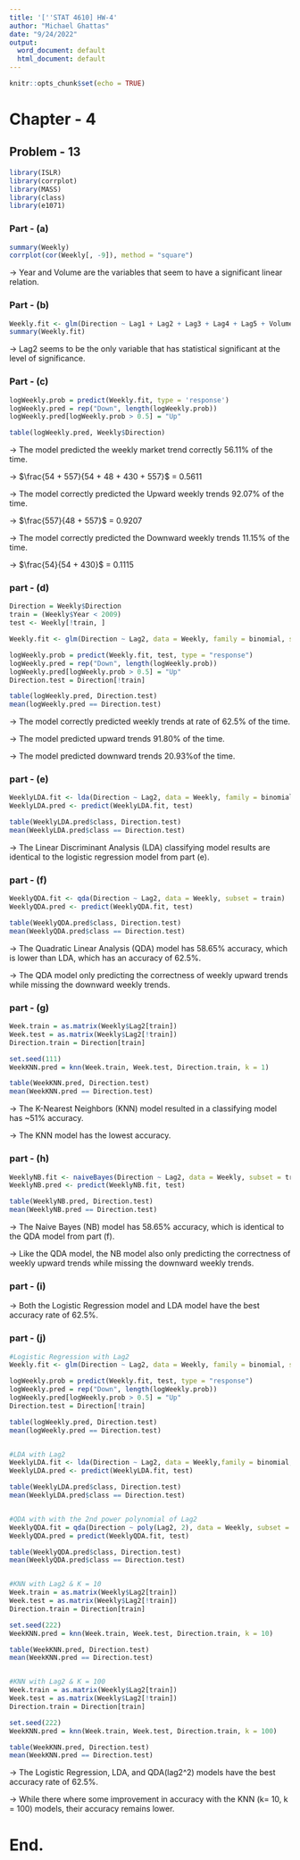 ```yaml
---
title: '[''STAT 4610] HW-4'
author: "Michael Ghattas"
date: "9/24/2022"
output:
  word_document: default
  html_document: default
---
```


```r
knitr::opts_chunk$set(echo = TRUE)
```


# Chapter - 4


## Problem - 13

```r
library(ISLR)
library(corrplot)
library(MASS)
library(class)
library(e1071)
```


### Part - (a)

```r
summary(Weekly)
corrplot(cor(Weekly[, -9]), method = "square")
```

-> Year and Volume are the variables that seem to have a significant linear relation. \


### Part - (b)

```r
Weekly.fit <- glm(Direction ~ Lag1 + Lag2 + Lag3 + Lag4 + Lag5 + Volume, data = Weekly, family = binomial)
summary(Weekly.fit)
```

-> Lag2 seems to be the only variable that has statistical significant at the level of significance. \


### Part - (c)

```r
logWeekly.prob = predict(Weekly.fit, type = 'response')
logWeekly.pred = rep("Down", length(logWeekly.prob))
logWeekly.pred[logWeekly.prob > 0.5] = "Up"

table(logWeekly.pred, Weekly$Direction)
```

-> The model predicted the weekly market trend correctly 56.11% of the time. \

-> $\frac{54 + 557}{54 + 48 + 430 + 557}$ = 0.5611 \

-> The model correctly predicted the Upward weekly trends 92.07% of the time. \

-> $\frac{557}{48 + 557}$ = 0.9207 \

-> The model correctly predicted the Downward weekly trends 11.15% of the time. \

-> $\frac{54}{54 + 430}$ = 0.1115 \


### part - (d)

```r
Direction = Weekly$Direction
train = (Weekly$Year < 2009)
test <- Weekly[!train, ]

Weekly.fit <- glm(Direction ~ Lag2, data = Weekly, family = binomial, subset = train)

logWeekly.prob = predict(Weekly.fit, test, type = "response")
logWeekly.pred = rep("Down", length(logWeekly.prob))
logWeekly.pred[logWeekly.prob > 0.5] = "Up"
Direction.test = Direction[!train]

table(logWeekly.pred, Direction.test)
mean(logWeekly.pred == Direction.test)
```

-> The model correctly predicted weekly trends at rate of 62.5% of the time. \

-> The model predicted upward trends 91.80% of the time. \

-> The model predicted downward trends 20.93%of the time. \


### part - (e)

```r
WeeklyLDA.fit <- lda(Direction ~ Lag2, data = Weekly, family = binomial, subset = train)
WeeklyLDA.pred <- predict(WeeklyLDA.fit, test)

table(WeeklyLDA.pred$class, Direction.test)
mean(WeeklyLDA.pred$class == Direction.test)
```

-> The Linear Discriminant Analysis (LDA) classifying model results are identical to the logistic regression model from part (e). \


### part - (f)

```r
WeeklyQDA.fit <- qda(Direction ~ Lag2, data = Weekly, subset = train)
WeeklyQDA.pred <- predict(WeeklyQDA.fit, test)

table(WeeklyQDA.pred$class, Direction.test)
mean(WeeklyQDA.pred$class == Direction.test)
```

-> The Quadratic Linear Analysis (QDA) model has 58.65% accuracy, which is lower than LDA, which has an accuracy of 62.5%. \

-> The QDA model only predicting the correctness of weekly upward trends while missing the downward weekly trends. \


### part - (g)

```r
Week.train = as.matrix(Weekly$Lag2[train])
Week.test = as.matrix(Weekly$Lag2[!train])
Direction.train = Direction[train]

set.seed(111)
WeekKNN.pred = knn(Week.train, Week.test, Direction.train, k = 1)

table(WeekKNN.pred, Direction.test)
mean(WeekKNN.pred == Direction.test)
```

-> The K-Nearest Neighbors (KNN) model resulted in a classifying model has ~51% accuracy. \

-> The KNN model has the lowest accuracy. \


### part - (h)

```r
WeeklyNB.fit <- naiveBayes(Direction ~ Lag2, data = Weekly, subset = train)
WeeklyNB.pred <- predict(WeeklyNB.fit, test)

table(WeeklyNB.pred, Direction.test)
mean(WeeklyNB.pred == Direction.test)
```

-> The Naive Bayes (NB) model has 58.65% accuracy, which is identical to the QDA model from part (f). \

-> Like the QDA model, the NB model also only predicting the correctness of weekly upward trends while missing the downward weekly trends. \


### part - (i)

-> Both the Logistic Regression model and LDA model have the best accuracy rate of 62.5%. \


### part - (j)

```r
#Logistic Regression with Lag2
Weekly.fit <- glm(Direction ~ Lag2, data = Weekly, family = binomial, subset = train)

logWeekly.prob = predict(Weekly.fit, test, type = "response")
logWeekly.pred = rep("Down", length(logWeekly.prob))
logWeekly.pred[logWeekly.prob > 0.5] = "Up"
Direction.test = Direction[!train]

table(logWeekly.pred, Direction.test)
mean(logWeekly.pred == Direction.test)


#LDA with Lag2
WeeklyLDA.fit <- lda(Direction ~ Lag2, data = Weekly,family = binomial, subset = train)
WeeklyLDA.pred <- predict(WeeklyLDA.fit, test)

table(WeeklyLDA.pred$class, Direction.test)
mean(WeeklyLDA.pred$class == Direction.test)


#QDA with with the 2nd power polynomial of Lag2
WeeklyQDA.fit = qda(Direction ~ poly(Lag2, 2), data = Weekly, subset = train)
WeeklyQDA.pred = predict(WeeklyQDA.fit, test)

table(WeeklyQDA.pred$class, Direction.test)
mean(WeeklyQDA.pred$class == Direction.test)


#KNN with Lag2 & K = 10
Week.train = as.matrix(Weekly$Lag2[train])
Week.test = as.matrix(Weekly$Lag2[!train])
Direction.train = Direction[train]

set.seed(222)
WeekKNN.pred = knn(Week.train, Week.test, Direction.train, k = 10)

table(WeekKNN.pred, Direction.test)
mean(WeekKNN.pred == Direction.test)


#KNN with Lag2 & K = 100
Week.train = as.matrix(Weekly$Lag2[train])
Week.test = as.matrix(Weekly$Lag2[!train])
Direction.train = Direction[train]

set.seed(222)
WeekKNN.pred = knn(Week.train, Week.test, Direction.train, k = 100)

table(WeekKNN.pred, Direction.test)
mean(WeekKNN.pred == Direction.test)
```

-> The Logistic Regression, LDA, and QDA(lag2^2) models have the best accuracy rate of 62.5%. \

-> While there where some improvement in accuracy with the KNN (k= 10, k = 100) models, their accuracy remains lower. \


# End.
